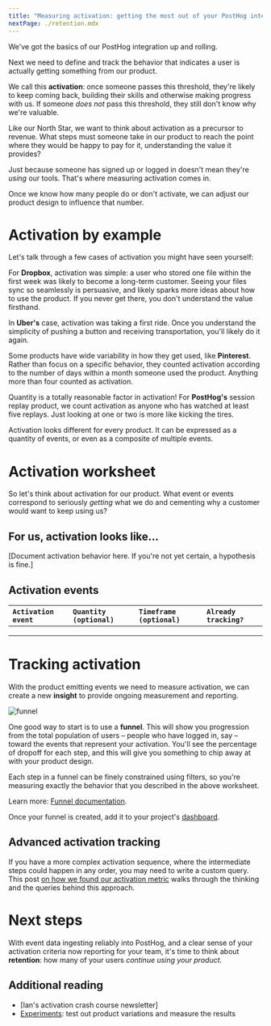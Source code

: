 ```yaml
---
title: "Measuring activation: getting the most out of your PostHog integration"
nextPage: ./retention.mdx
---
```



<AnalyticsPlannerTip />

We've got the basics of our PostHog integration up and rolling.

Next we need to define and track the behavior that indicates a user is actually getting something from our product.

We call this **activation**: once someone passes this threshold, they're likely to keep coming back, building their skills and otherwise making progress with us. If someone *does not* pass this threshold, they still don't know why we're valuable.

Like our North Star, we want to think about activation as a precursor to revenue. What steps must someone take in our product to reach the point where they would be happy to pay for it, understanding the value it provides?

Just because someone has signed up or logged in doesn't mean they're *using* our tools. That's where measuring activation comes in.

Once we know how many people do or don't activate, we can adjust our product design to influence that number.

# Activation by example

Let's talk through a few cases of activation you might have seen yourself:

For **Dropbox**, activation was simple: a user who stored one file within the first week was likely to become a long-term customer. Seeing your files sync so seamlessly is persuasive, and likely sparks more ideas about how to use the product. If you never get there, you don't understand the value firsthand.

In **Uber's** case, activation was taking a first ride. Once you understand the simplicity of pushing a button and receiving transportation, you'll likely do it again.

Some products have wide variability in how they get used, like **Pinterest**. Rather than focus on a specific behavior, they counted activation according to the number of days within a month someone used the product. Anything more than four counted as activation.

Quantity is a totally reasonable factor in activation! For **PostHog's** session replay product, we count activation as anyone who has watched at least five replays. Just looking at one or two is more like kicking the tires.

Activation looks different for every product. It can be expressed as a quantity of events, or even as a composite of multiple events.

# Activation worksheet

So let's think about activation for our product. What event or events correspond to seriously *getting* what we do and cementing why a customer would want to keep using us?

## For us, activation looks like...

<PencilInput />

[Document activation behavior here. If you're not yet certain, a hypothesis is fine.]

## Activation events

<PencilInput />

| `Activation event` | `Quantity (optional)` | `Timeframe (optional)` | `Already tracking?` |
| :---- | :---- | :---- | :---- |
|  |  |  |  |
|  |  |  |  |
|  |  |  |  |

# Tracking activation

With the product emitting events we need to measure activation, we can create a new **insight** to provide ongoing measurement and reporting.  

![funnel](https://res.cloudinary.com/dmukukwp6/image/upload/funnel_aa53c78746.png)

One good way to start is to use a **funnel**. This will show you progression from the total population of users – people who have logged in, say – toward the events that represent your activation. You'll see the percentage of dropoff for each step, and this will give you something to chip away at with your product design.

Each step in a funnel can be finely constrained using filters, so you're measuring exactly the behavior that you described in the above worksheet.

Learn more: [Funnel documentation](/docs/product-analytics/funnels).

Once your funnel is created, add it to your project's [dashboard](/docs/product-analytics/dashboards). 

## Advanced activation tracking

If you have a more complex activation sequence, where the intermediate steps could happen in any order, you may need to write a custom query. This post [on how we found our activation metric](product-engineers/activation-metrics) walks through the thinking and the queries behind this approach.

# Next steps

With event data ingesting reliably into PostHog, and a clear sense of your activation criteria now reporting for your team, it's time to think about **retention**: how many of your users *continue using your product.*

## Additional reading

- [Ian's activation crash course newsletter]  
- [Experiments](/experiments): test out product variations and measure the results
